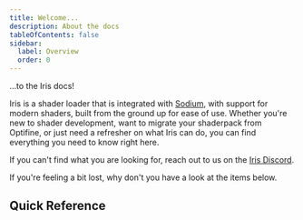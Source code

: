 ```yaml
---
title: Welcome...
description: About the docs
tableOfContents: false
sidebar:
  label: Overview
  order: 0
---
```



...to the Iris docs!

Iris is a shader loader that is integrated with [Sodium](https://modrinth.com/mod/sodium/), with support for modern shaders, built from the ground up for ease of use. Whether you're new to shader development, want to migrate your shaderpack from Optifine, or just need a refresher on what Iris can do, you can find everything you need to know right here.

If you can't find what you are looking for, reach out to us on the [Iris Discord](https://discord.com/invite/jQJnav2jPu).

If you're feeling a bit lost, why don't you have a look at the items below.

## Quick Reference
<LinkCard
  title="Programs"
  description="The shader programs you can create, and what order they run in."
  href="/current/reference/programs/overview"
/>
<LinkCard
  title="Uniforms"
  description="Values available to all programs."
  href="/current/reference/uniforms/overview"
/>
<LinkCard
  title="Attributes"
  description="Per-vertex data available only in the vertex shader."
  href="/current/reference/attributes/overview"
/>
<LinkCard
  title="Feature Flags"
  description="Query the activation state of certain Iris exclusive features."
  href="/current/reference/shadersproperties/flags"
/>
